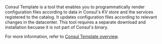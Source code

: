 Consul Template is a tool that enables you to programmatically render configuration files according to data in Consul's KV store and the services registered to the catalog. It updates configuration files according to relevant changes in the datacenter. This tool requires a separate download and installation becuase it is not part of Consul's binary.

For more information, refer to [Consul Template overview](/consul/docs/dynamic-app/consul-template).